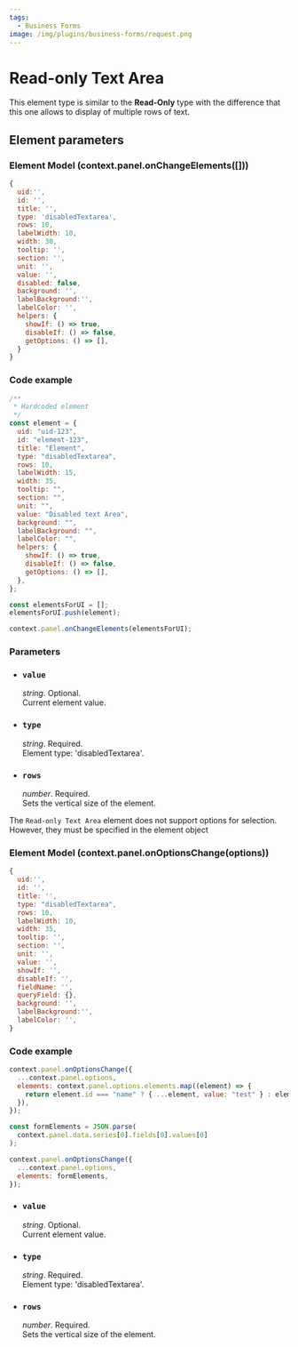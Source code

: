 ```yaml
---
tags:
  - Business Forms
image: /img/plugins/business-forms/request.png
---
```



# Read-only Text Area

This element type is similar to the **Read-Only** type with the difference that this one allows to display of multiple rows of text.

## Element parameters

### Element Model (context.panel.onChangeElements([]))

<InfoUseChangeElements />

```js
{
  uid:'',
  id: '',
  title: '',
  type: 'disabledTextarea',
  rows: 10,
  labelWidth: 10,
  width: 30,
  tooltip: '',
  section: '',
  unit: '',
  value: '',
  disabled: false,
  background: '',
  labelBackground:'',
  labelColor: '',
  helpers: {
    showIf: () => true,
    disableIf: () => false,
    getOptions: () => [],
  }
}
```

### Code example

```javascript
/**
 * Hardcoded element
 */
const element = {
  uid: "uid-123",
  id: "element-123",
  title: "Element",
  type: "disabledTextarea",
  rows: 10,
  labelWidth: 15,
  width: 35,
  tooltip: "",
  section: "",
  unit: "",
  value: "Disabled text Area",
  background: "",
  labelBackground: "",
  labelColor: "",
  helpers: {
    showIf: () => true,
    disableIf: () => false,
    getOptions: () => [],
  },
};

const elementsForUI = [];
elementsForUI.push(element);

context.panel.onChangeElements(elementsForUI);
```

<BaseChangeElements />

### Parameters

- ### `value`

  _string_. Optional.  
   Current element value.

- ### `type`

  _string_. Required.  
  Element type: 'disabledTextarea'.

- ### `rows`

  _number_. Required.  
  Sets the vertical size of the element.

<BaseParameters />

The `Read-only Text Area` element does not support options for selection. However, they must be specified in the element object

### Element Model (context.panel.onOptionsChange(options))

<InfoUseOptionsChange />

```js
{
  uid:'',
  id: '',
  title: '',
  type: "disabledTextarea",
  rows: 10,
  labelWidth: 10,
  width: 35,
  tooltip: '',
  section: '',
  unit: '',
  value: '',
  showIf: '',
  disableIf: '',
  fieldName: '',
  queryField: {},
  background: '',
  labelBackground:'',
  labelColor: '',
}
```

### Code example

```javascript
context.panel.onOptionsChange({
  ...context.panel.options,
  elements: context.panel.options.elements.map((element) => {
    return element.id === "name" ? { ...element, value: "test" } : element;
  }),
});
```

```javascript
const formElements = JSON.parse(
  context.panel.data.series[0].fields[0].values[0]
);

context.panel.onOptionsChange({
  ...context.panel.options,
  elements: formElements,
});
```

- ### `value`

  _string_. Optional.  
   Current element value.

- ### `type`

  _string_. Required.  
  Element type: 'disabledTextarea'.

- ### `rows`

  _number_. Required.  
  Sets the vertical size of the element.

<BaseOptionsParameters />
